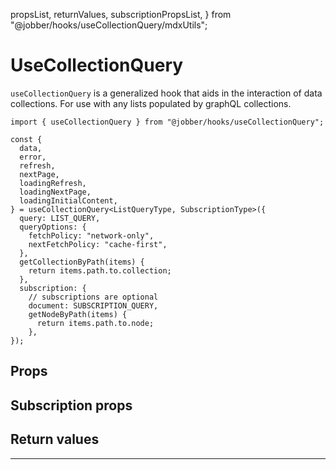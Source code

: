   propsList,
  returnValues,
  subscriptionPropsList,
} from "@jobber/hooks/useCollectionQuery/mdxUtils";

# UseCollectionQuery

`useCollectionQuery` is a generalized hook that aids in the interaction of data
collections. For use with any lists populated by graphQL collections.

```tsx
import { useCollectionQuery } from "@jobber/hooks/useCollectionQuery";

const {
  data,
  error,
  refresh,
  nextPage,
  loadingRefresh,
  loadingNextPage,
  loadingInitialContent,
} = useCollectionQuery<ListQueryType, SubscriptionType>({
  query: LIST_QUERY,
  queryOptions: {
    fetchPolicy: "network-only",
    nextFetchPolicy: "cache-first",
  },
  getCollectionByPath(items) {
    return items.path.to.collection;
  },
  subscription: {
    // subscriptions are optional
    document: SUBSCRIPTION_QUERY,
    getNodeByPath(items) {
      return items.path.to.node;
    },
});
```

<Canvas>
  <UseCollectionQuery />
</Canvas>

## Props

<List items={propsList} />

## Subscription props

<List items={subscriptionPropsList} />

## Return values

<List items={returnValues} />

---
